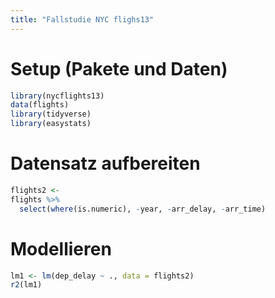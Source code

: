```yaml
---
title: "Fallstudie NYC flighs13"
---
```



# Setup (Pakete und Daten)
```r
library(nycflights13)
data(flights)
library(tidyverse)
library(easystats)
```


# Datensatz aufbereiten

```r
flights2 <-
flights %>% 
  select(where(is.numeric), -year, -arr_delay, -arr_time)
```

# Modellieren


```r
lm1 <- lm(dep_delay ~ ., data = flights2)
r2(lm1)
```


